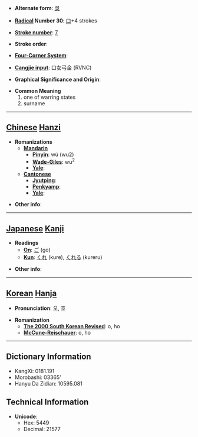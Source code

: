 * '''Alternate form''': [[吳]]

* '''[[Wiktionary:Chinese radical index| Radical]] Number 30''': [[Wiktionary:Chinese radical index 口|口]]+4 strokes

* '''[[Wiktionary:Chinese total strokes index|Stroke number]]''': [[Wiktionary:Chinese total strokes index 7|7]]

* '''Stroke order''': 

* '''[[Wiktionary:Chinese four corner index|Four-Corner System]]''': 

* '''[[Wiktionary:Chinese Cangjie index|Cangjie input]]''': 口女弓金 (RVNC)

* '''Graphical Significance and Origin''': 

* '''Common Meaning'''
*#one of warring states
*# surname


----

== [[Chinese]] [[Hanzi]] ==

* '''Romanizations'''
** '''[[Mandarin]]'''
*** '''[[Pinyin]]''': wú (wu2)
*** '''[[Wade-Giles]]''': wu<sup>2</sup>
*** '''[[Yale]]''': 
** '''[[Cantonese]]'''
*** '''[[Jyutping]]''':
*** '''[[Penkyamp]]''': 
*** '''[[Yale]]''': 

* '''Other info''': 

----

== [[Japanese]] [[Kanji]] ==

* '''Readings'''
** '''[[On]]''': [[ご]] (go)
** '''[[Kun]]''': [[くれ]] (kure), [[くれる]] (kureru)

* '''Other info''':  

----

== [[Korean]] [[Hanja]] ==

* '''Pronunciation''': 오, 호

* '''Romanization'''
** '''[[The 2000 South Korean Revised Romanization|The 2000 South Korean Revised]]''': o, ho
** '''[[McCune-Reischauer]]''': o, ho

----

== Dictionary Information ==

* KangXi: 0181.191
* Morobashi: 03365'
* Hanyu Da Zidian: 10595.081

== Technical Information ==

* '''Unicode''':
** Hex: 5449
** Decimal: 21577